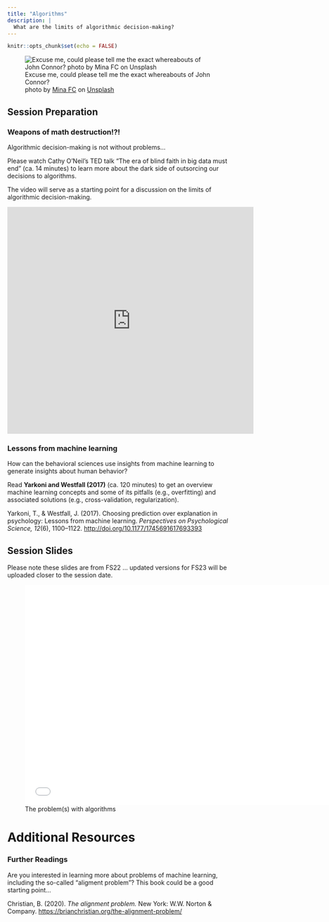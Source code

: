 ```yaml
---
title: "Algorithms"
description: |
  What are the limits of algorithmic decision-making?
---
```


```r
knitr::opts_chunk$set(echo = FALSE)
```


![Excuse me, could please tell me the exact whereabouts of John Connor? <br> <span>photo by <a href="https://unsplash.com/@mina_fc?utm_source=unsplash&amp;utm_medium=referral&amp;utm_content=creditCopyText">Mina FC</a> on <a href="https://unsplash.com/s/photos/stupid-robot?utm_source=unsplash&amp;utm_medium=referral&amp;utm_content=creditCopyText">Unsplash</a></span>
](photos/mina-fc-3QKsG0fDrC8-unsplash.jpg)

## Session Preparation

### Weapons of math destruction!?!

Algorithmic decision-making is not without problems...

Please watch Cathy O'Neil's TED talk "The era of blind faith in big data must end" (ca. 14 minutes) to learn more about the dark side of outsorcing our decisions to algorithms. 

The video will serve as a starting point for a discussion on the limits of algorithmic decision-making.  

<iframe width="560" height="515" src="https://www.youtube.com/embed/_2u_eHHzRto" frameborder="0" allow="accelerometer; autoplay; clipboard-write; encrypted-media; gyroscope; picture-in-picture" allowfullscreen></iframe>

### Lessons from machine learning

How can the behavioral sciences use insights from machine learning to generate insights about human behavior? 

Read **Yarkoni and Westfall (2017)** (ca. 120 minutes) to get an overview machine learning concepts and some of its pitfalls (e.g., overfitting) and associated solutions (e.g., cross-validation, regularization).

Yarkoni, T., & Westfall, J. (2017). Choosing prediction over explanation in psychology: Lessons from machine learning. *Perspectives on Psychological Science, 12*(6), 1100–1122. [http://doi.org/10.1177/1745691617693393](https://github.com/matarui/ebdm/raw/main/docs/literature/Yarkoni_2017_PPS.pdf)

## Session Slides

Please note these slides are from FS22 ... updated versions for FS23 will be uploaded closer to the session date. 

![The problem(s) with algorithms](presentations/EBDM_session4.pdf){width=700px height=500px}

# Additional Resources

### Further Readings 

Are you interested in learning more about problems of machine learning, including the so-called "aligment problem"? This book could be a good starting point...

Christian, B. (2020). *The alignment problem.* New York: W.W. Norton & Company. [https://brianchristian.org/the-alignment-problem/](https://brianchristian.org/the-alignment-problem/)



